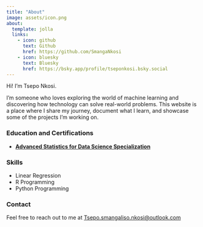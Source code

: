 ```yaml
---
title: "About"
image: assets/icon.png
about:
  template: jolla
  links:
    - icon: github
      text: Github
      href: https://github.com/SmangaNkosi
    - icon: bluesky
      text: Bluesky
      href: https://bsky.app/profile/tseponkosi.bsky.social
---
```


Hi! I'm Tsepo Nkosi.

I'm someone who loves exploring the world of machine learning and discovering how technology can solve real-world problems. This website is a place where I share my journey, document what I learn, and showcase some of the projects I'm working on.

### Education and Certifications

- **[Advanced Statistics for Data Science Specialization](https://www.coursera.org/account/accomplishments/specialization/ZSJEELJ4PLAO)**  
  

### Skills

  - Linear Regression
  - R Programming
  - Python Programming

### Contact
Feel free to reach out to me at [Tsepo.smangaliso.nkosi@outlook.com](mailto:Tsepo.smangaliso.nkosi@outlook.com) 
